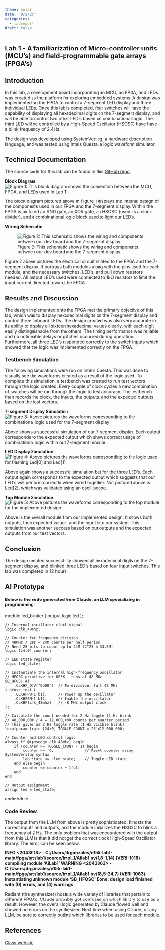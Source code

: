 ```yaml
---
theme: solar
date: "9/2/25"
categories:
  - labreport
draft: false
---
```

## Lab 1 - A familiarization of Micro-controller units (MCU's) and field-programmable gate arrays (FPGA's)

## Introduction

In this lab, a development board incorporating an MCU, an FPGA, and LEDs was created as the platform for exploring embedded systems. A design was implemented on the FPGA to control a 7-segment LED display and three individual LEDs. Once this lab is completed, four switches will have the capability of displaying all hexadecimal digits on the 7-segment display, and will be able to control two other LED's based on combinational logic. The third LED will be controlled by a High-Speed Oscillator (HSOSC) have have a blink frequency of 2.4Hz. 

The design was developed using SystemVerilog, a hardware description language, and was tested using Intels Questa, a logic waveform simulator. 

## Technical Documentation 

The source code for this lab can be found in this [GitHub repo](https://github.com/Swayngee/e155-lab1/tree/main/fpga/src/lab1).

**Block Diagram**
![Figure 1: This block diagram shows the connection between the MCU, FPGA, and LEDs used in Lab 1.](../images/Block1.jpg)

The block diagram pictured above in Figure 1 displays the internal design of the components used in our FPGA and the 7-segment display. Within the FPGA is pictured an AND gate, an XOR gate, an HSOSC (used as a clock divider), and a combinational logic block used to light our LED's.




**Wiring Schematic**

![Figure 2: This schematic shows the wiring and components between our dev board and the 7-segment display](../images/Schematic1.jpg)

Figure 2 above pictures the electrical circuit related to the FPGA and the 7-segment display. It portrays both modules along with the pins used for each module, and the necessary switches, LED's, and pull down resistors needed. All output LED's used were connected to 1kΩ resistors to limit the input current directed toward the FPGA. 

## Results and Discussion

The design implemented onto the FPGA met the primary objective of this lab, which was to display hexadecimal digits on the 7-segment display and control three onboard LEDs. The design created was also very accurate in its ability to display all sixteen hexadecimal values clearly, with each digit easily distinguishable from the others. The timing performance was reliable, and no noticeable delays or glitches occurred during operation.
Furthermore, all three LED's responded correctly to the switch inputs which showed that the logic was implemented correctly on the FPGA. 

### Testbench Simulation

The following simulations were run on Intel's Questa. This was done to visually see the waveforms created as a result of the logic used. To complete this simulation, a testbench was created to run test vectors through the logic created. Every couple of clock cycles a new combination of switches will be ran through the logic to test accuracy. The testbench then records the clock, the inputs, the outputs, and the expected outputs based on the test vectors.  

**7-segment Display Simulation** 
![Figure 3: Above pictures the waveforms corresponding to the combinational logic used for the 7-segment display](../images/testbenchlab11.png)

Above shows a successful simulation of our 7-segment display. Each output corresponds to the expected output which shows correct usage of combinational logic within out 7-segment module. 

**LED Display Simulation**
![Figure 4: Above pictures the waveforms corresponding to the logic used for flashing Led[0] and Led[1]](../images/testbenchlab12.png)

Above again shows a successful simulation but for the three LED's. Each output again corresponds to the expected output which suggests that our LED's will perform correctly when wired together. Not pictured above is Led[2], which was validated using an oscilliscope. 

**Top Module Simulation**
![Figure 5: Above pictures the waveforms corresponding to the top module for the implemented design](../images/testbenchlab13.png)

Above is the overall module from our implemented design. It shows both outputs, their expected values, and the input into our system. This simulation was another success based on our outputs and the expected outputs from our test vectors. 

## Conclusion
The design created successfully showed all hexadecimal digits on the 7-segment display, and blinked three LED's based on four input switches. This lab was completed in 12 hours. 

## AI Prototype
#### Below is the code generated from Claude, an LLM specializing in programming. 

module led_blinker (
    output logic led
);

    // Internal oscillator clock signal
    logic clk_48mhz;
    
    // Counter for frequency division
    // 48MHz / 2Hz = 24M counts per half period
    // Need 25 bits to count up to 24M (2^25 = 33.5M)
    logic [24:0] counter;
    
    // LED state register
    logic led_state;
    
    // Instantiate the internal high-frequency oscillator
    // HFOSC primitive for UP5K - runs at 48 MHz
    SB_HFOSC #(
        .CLKHF_DIV("0b00")  // No division, full 48 MHz
    ) hfosc_inst (
        .CLKHFPU(1'b1),     // Power up the oscillator
        .CLKHFEN(1'b1),     // Enable the oscillator
        .CLKHF(clk_48mhz)   // 48 MHz output clock
    );
    
    // Calculate the count needed for 2 Hz toggle (1 Hz blink)
    // 48,000,000 / 4 = 12,000,000 counts per quarter period
    // This gives us 2 Hz toggle rate (1 Hz visible blink)
    localparam logic [24:0] TOGGLE_COUNT = 25'd12_000_000;
    
    // Counter and LED control logic
    always_ff @(posedge clk_48mhz) begin
        if (counter >= TOGGLE_COUNT - 1) begin
            counter <= '0;              // Reset counter using SystemVerilog syntax
            led_state <= ~led_state;    // Toggle LED state
        end else begin
            counter <= counter + 1'b1;
        end
    end
    
    // Output assignment
    assign led = led_state;
    
endmodule




### Code Review

The output from the LLM from above is pretty sophisticated. It hosts the correct inputs and outputs, and the module initializes the HSOSC to blink a frequency of 2 Hz. The only problem that was encountered with the output from this LLM is that it did not get the correct clock High-Speed Oscillator library. The error can be seen below. 

**INFO <2043018> - C:/Users/drgonzales/e155-lab1-main/fpga/src/lab1/source/impl_1/Ailab1.sv(1,8-1,14) (VERI-1018) compiling module 'AiLab1'
WARNING <2043063> - C:/Users/drgonzales/e155-lab1-main/fpga/src/lab1/source/impl_1/Ailab1.sv(18,5-24,7) (VERI-1063) instantiating unknown module 'SB_HFOSC'
Done: design load finished with (0) errors, and (4) warnings**


Radiant (the synthesizer) hosts a wide variety of libraries that pertain to different FPGA's. Claude probably got confused on which library to use as a result. However, the overall logic generated by Claude flowed well and showed no errors on the synthesizer. Next time when using Claude, or any LLM, be sure to correctly outline which libraries to be used for each module. 


## References 

[Class website](https://hmc-e155.github.io/)
